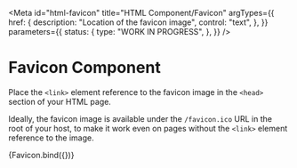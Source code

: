 <!-- @license CC0-1.0 -->


<Meta
  id="html-favicon"
  title="HTML Component/Favicon"
  argTypes={{
    href: {
      description: "Location of the favicon image",
      control: "text",
    },
  }}
  parameters={{
    status: {
      type: "WORK IN PROGRESS",
    },
  }}
/>

# Favicon Component

Place the `<link>` element reference to the favicon image in the `<head>` section of your HTML page.

Ideally, the favicon image is available under the `/favicon.ico` URL in the root of your host, to make it work even on pages without the `<link>` element reference to the image.

<Canvas>
  <Story
    name="Favicon"
    args={{
      href: "/favicon.ico",
    }}
  >
    {Favicon.bind({})}
  </Story>
</Canvas>

<ArgsTable story="Favicon" />
